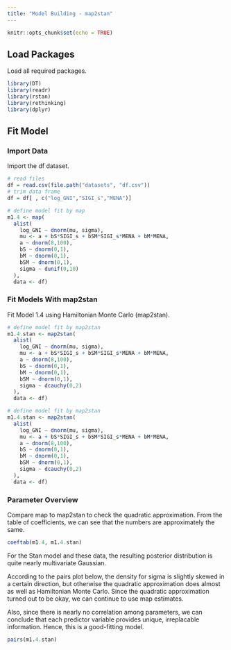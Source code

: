 ```yaml
---
title: "Model Building - map2stan"
---
```


```r
knitr::opts_chunk$set(echo = TRUE)
```

## Load Packages

Load all required packages.

```r
library(DT)
library(readr)
library(rstan)
library(rethinking)
library(dplyr)
```

## Fit Model

### Import Data

Import the df dataset.

```r
# read files
df = read.csv(file.path("datasets", "df.csv"))
# trim data frame
df = df[ , c("log_GNI","SIGI_s","MENA")]
```

```r
# define model fit by map
m1.4 <- map(
  alist(
    log_GNI ~ dnorm(mu, sigma),
    mu <- a + bS*SIGI_s + bSM*SIGI_s*MENA + bM*MENA,
    a ~ dnorm(8,100),
    bS ~ dnorm(0,1),
    bM ~ dnorm(0,1),
    bSM ~ dnorm(0,1),
    sigma ~ dunif(0,10)
  ),
  data <- df)
```

### Fit Models With map2stan

Fit Model 1.4 using Hamiltonian Monte Carlo (map2stan).

```r
# define model fit by map2stan
m1.4.stan <- map2stan(
  alist(
    log_GNI ~ dnorm(mu, sigma),
    mu <- a + bS*SIGI_s + bSM*SIGI_s*MENA + bM*MENA,
    a ~ dnorm(8,100),
    bS ~ dnorm(0,1),
    bM ~ dnorm(0,1),
    bSM ~ dnorm(0,1),
    sigma ~ dcauchy(0,2)
  ),
  data <- df)
```
```r
# define model fit by map2stan
m1.4.stan <- map2stan(
  alist(
    log_GNI ~ dnorm(mu, sigma),
    mu <- a + bS*SIGI_s + bSM*SIGI_s*MENA + bM*MENA,
    a ~ dnorm(8,100),
    bS ~ dnorm(0,1),
    bM ~ dnorm(0,1),
    bSM ~ dnorm(0,1),
    sigma ~ dcauchy(0,2)
  ),
  data <- df)
```

### Parameter Overview

Compare map to map2stan to check the quadratic approximation. From the table of coefficients, we can see that the numbers are approximately the same.

```r
coeftab(m1.4, m1.4.stan)
```

For the Stan model and these data, the resulting posterior distribution is quite nearly multivariate Gaussian. 

According to the pairs plot below, the density for sigma is slightly skewed in a certain direction, but otherwise the quadratic approximation does almost as well as Hamiltonian Monte Carlo. Since the quadratic approximation turned out to be okay, we can continue to use map estimates.

Also, since there is nearly no correlation among parameters, we can conclude that each predictor variable provides unique, irreplacable information. Hence, this is a good-fitting model.

```r
pairs(m1.4.stan)
```

